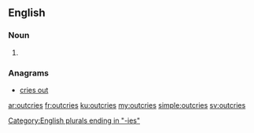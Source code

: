 ==English==

===Noun===
{{head|en|plural}}

# {{plural of|outcry|lang=en}}

===Anagrams===
* [[cries out#English|cries out]]

[[Category:English plurals ending in "-ies"]]

[[ar:outcries]]
[[fr:outcries]]
[[ku:outcries]]
[[my:outcries]]
[[simple:outcries]]
[[sv:outcries]]